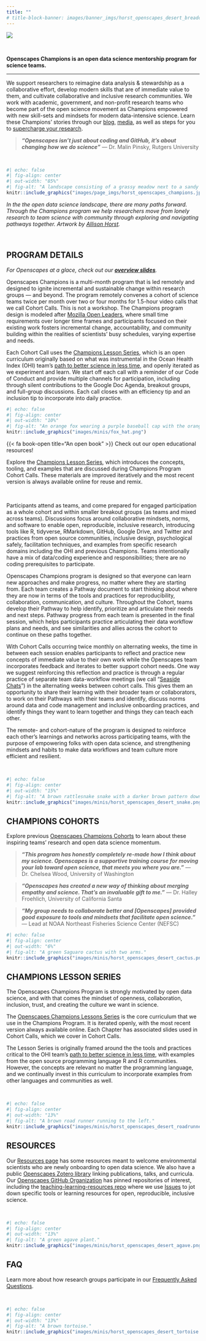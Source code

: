 ```yaml
---
title: ""
# title-block-banner: images/banner_imgs/horst_openscapes_desert_breadcrumbs.png 
---
```


::: column-screen
![](images/banner_imgs/text_banners/champions_program_banner.png)

<br>

::: white-div

::: {.medium-body-text .center-text}
**Openscapes Champions is an open data science mentorship program for science teams.**
:::

---

We support researchers to reimagine data analysis & stewardship as a collaborative effort, develop modern skills that are of immediate value to them, and cultivate collaborative and inclusive research communities. We work with academic, government, and non-profit research teams who become part of the open science movement as Champions empowered with new skill-sets and mindsets for modern data-intensive science. Learn these Champions' stories through our [blog](blog.qmd), [media](media.qmd), as well as steps for you to [supercharge your research](https://www.nature.com/articles/d41586-019-03335-4).

>***"Openscapes isn't just about coding and GitHub, it's about changing how we do science"*** --- Dr. Malin Pinsky, Rutgers University

<br>

```r
#| echo: false
#| fig-align: center
#| out-width: "85%"
#| fig-alt: "A landscape consisting of a grassy meadow next to a sandy beach and ocean, a winding river, and distant mountains. In the foreground, a sad bunny and skunk are working alone on their laptops, each with a rain cloud over their heads. Nearby is a trailhead with a fox holding a 'Welcome!' sign for a variety of different critters to see. Past the trailhead are branching pathways through the Openscapes landscape. No matter the path, however, there are small groups of animals working together to find their way. Nods to data science are scattered throughout the image, including mountains made of data points and a satellite in the sky."
knitr::include_graphics("images/page_imgs/horst_openscapes_champions.jpg")
```

::: {.caption-text .center-text}
*In the the open data science landscape, there are many paths forward. Through the Champions program we help researchers move from lonely research to team science with community through exploring and navigating pathways together. Artwork by [Allison Horst](https://twitter.com/allison_horst).*
:::

<br>

## PROGRAM DETAILS

*For Openscapes at a glace, check out our [**overview slides**](https://docs.google.com/presentation/d/e/2PACX-1vRQEGsjdnaIWovo1QTo7oZnMzfuOzlTujObHAa0B2maRioRdpvkr8P7fEzDTD98yTs7j6w3sc_DQ9Zi/pub?start=false&loop=false&delayms=3000&slide=id.gb1d0505bec_0_0).*

Openscapes Champions is a multi-month program that is led remotely and designed to ignite incremental and sustainable change within research groups --- and beyond. The program remotely convenes a cohort of science teams twice per month over two or four months for 1.5-hour video calls that we call Cohort Calls. This is not a workshop. The Champions program design is modeled after [Mozilla Open Leaders](https://foundation.mozilla.org/en/initiatives/mozilla-open-leaders/fork-open-leaders/), where small time requirements over longer time frames and participants focused on their existing work fosters incremental change, accountability, and community building within the realities of scientists' busy schedules, varying expertise and needs.

Each Cohort Call uses the [Champions Lesson Series](https://openscapes.github.io/series/), which is an open curriculum originally based on what was instrumental in the Ocean Health Index (OHI) team's [path to better science in less time](https://www.nature.com/articles/s41559-017-0160), and openly iterated as we experiment and learn. We start off each call with a reminder of our Code of Conduct and provide multiple channels for participation, including through silent contributions to the Google Doc Agenda, breakout groups, and full-group discussions. Each call closes with an efficiency tip and an inclusion tip to incorporate into daily practice.

```r
#| echo: false
#| fig-align: center
#| out-width: "10%"
#| fig-alt: "An orange fox wearing a purple baseball cap with the orange Openscapes logo on the front holds a white flag that says, 'Welcome!' in its outstretched arm."
knitr::include_graphics("images/minis/fox_hat.png")
```

::: {.orange-bg }
::: {.medium-body-text .center-text}
{{< fa book-open title="An open book" >}} Check out our open educational resources!
:::
::: {.center-text}
Explore the [Champions Lesson Series](https://openscapes.github.io/series/), which introduces the concepts, tooling, and examples that are discussed during Champions Program Cohort Calls. These materials are improved iteratively and the most recent version is always available online for reuse and remix.
:::
:::

<br>

Participants attend as teams, and come prepared for engaged participation as a whole cohort and within smaller breakout groups (as teams and mixed across teams). Discussions focus around collaborative mindsets, norms, and software to enable open, reproducible, inclusive research, introducing tools like R, tidyverse, RMarkdown, GitHub, Google Drive, and Twitter and practices from open source communities, inclusive design, psychological safely, facilitation techniques, and examples from specific research domains including the OHI and previous Champions. Teams intentionally have a mix of data/coding experience and responsibilities; there are no coding prerequisites to participate.

Openscapes Champions program is designed so that everyone can learn new approaches and make progress, no matter where they are starting from. Each team creates a Pathway document to start thinking about where they are now in terms of the tools and practices for reproducibility, collaboration, communication, and culture. Throughout the Cohort, teams develop their Pathway to help identify, prioritize and articulate their needs and next steps. Pathway progress from each team is presented in the final session, which helps participants practice articulating their data workflow plans and needs, and see similarities and allies across the cohort to continue on these paths together.

With Cohort Calls occurring twice monthly on alternating weeks, the time in between each session enables participants to reflect and practice new concepts of immediate value to their own work while the Openscapes team incorporates feedback and iterates to better support cohort needs. One way we suggest reinforcing this reflection and practice is through a regular practice of separate team data-workflow meetings (we call "[Seaside Chats]()") in the alternating weeks between cohort calls. This gives them an opportunity to share their learning with their broader team or collaborators, to work on their Pathways with their teams and identify, discuss norms around data and code management and inclusive onboarding practices, and identify things they want to learn together and things they can teach each other.

The remote- and cohort-nature of the program is designed to reinforce each other's learnings and networks across participating teams, with the purpose of empowering folks with open data science, and strengthening mindsets and habits to make data workflows and team culture more efficient and resilient.

<br>

```r
#| echo: false
#| fig-align: center
#| out-width: "15%"
#| fig-alt: "A brown rattlesnake snake with a darker brown pattern down its back."
knitr::include_graphics("images/minis/horst_openscapes_desert_snake.png")
```

## CHAMPIONS COHORTS

Explore previous [Openscapes Champions Cohorts](events.qmd) to learn about these inspiring teams' research and open data science momentum.

>***"This program has honestly completely re-made how I think about my science. Openscapes is a supportive training course for moving your lab toward open science, that meets you where you are."*** --- Dr. Chelsea Wood, University of Washington

>***"Openscapes has created a new way of thinking about merging empathy and science. That's an invaluable gift to me."*** --- Dr. Halley Froehlich, University of California Santa

>***"My group needs to collaborate better and \[Openscapes\] provided good exposure to tools and mindsets that facilitate open science."*** --- Lead at NOAA Northeast Fisheries Science Center (NEFSC)

```r
#| echo: false
#| fig-align: center
#| out-width: "6%"
#| fig-alt: "A green Saguaro cactus with two arms."
knitr::include_graphics("images/minis/horst_openscapes_desert_cactus.png")
```

## CHAMPIONS LESSON SERIES

The Openscapes Champions Program is strongly motivated by open data science, and with that comes the mindset of openness, collaboration, inclusion, trust, and creating the culture we want in science.

The [Openscapes Champions Lessons Series](https://openscapes.github.io/series/) is the core curriculum that we use in the Champions Program. It is iterated openly, with the most recent version always available online. Each Chapter has associated slides used in Cohort Calls, which we cover in Cohort Calls.

The Lesson Series is originally framed around the the tools and practices critical to the OHI team's [path to better science in less time](https://www.nature.com/articles/s41559-017-0160), with examples from the open source programming language R and R communities. However, the concepts are relevant no matter the programming language, and we continually invest in this curriculum to incorporate examples from other languages and communities as well.

<br>

```r
#| echo: false
#| fig-align: center
#| out-width: "13%"
#| fig-alt: "A brown road runner running to the left."
knitr::include_graphics("images/minis/horst_openscapes_desert_roadrunner.png")
```

## RESOURCES

Our [Resources page](resources.qmd) has some resources meant to welcome environmental scientists who are newly onboarding to open data science. We also have a public [Openscapes Zotero library](https://www.zotero.org/groups/4118402/openscapes/library) linking publications, talks, and curricula. Our [Openscapes GitHub Organization](https://github.com/openscapes) has pinned repositories of interest, including the [teaching-learning-resources repo](https://github.com/openscapes/teaching-learning-resources) where we use [Issues](https://github.com/Openscapes/teaching-learning-resources/issues) to jot down specific tools or learning resources for open, reproducible, inclusive science.

<br>

```r
#| echo: false
#| fig-align: center
#| out-width: "13%"
#| fig-alt: "A green agave plant."
knitr::include_graphics("images/minis/horst_openscapes_desert_agave.png")
```

## FAQ

Learn more about how research groups participate in our [Frequently Asked Questions](faq.qmd).

<br>

```r
#| echo: false
#| fig-align: center
#| out-width: "13%"
#| fig-alt: "A brown tortoise."
knitr::include_graphics("images/minis/horst_openscapes_desert_tortoise.png")
```

:::

:::
